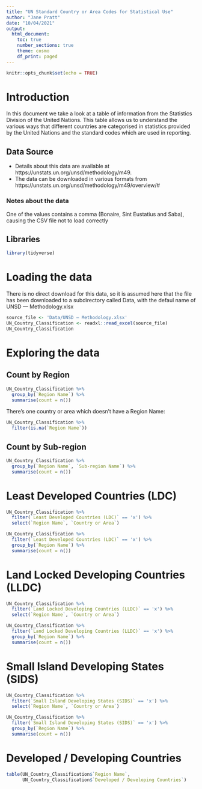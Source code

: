 ```yaml
---
title: "UN Standard Country or Area Codes for Statistical Use"
author: "Jane Pratt"
date: "10/04/2021"
output: 
  html_document:
    toc: true
    number_sections: true
    theme: cosmo
    df_print: paged
---
```


```r
knitr::opts_chunk$set(echo = TRUE)
```

# Introduction

In this document we take a look at a table of information from the Statistics Division of the United Nations. This table allows us to understand the various ways that different countries are categorised in statistics provided by the United Nations and the standard codes which are used in reporting. 

## Data Source

- Details about this data are available at https://unstats.un.org/unsd/methodology/m49.
- The data can be downloaded in various formats from https://unstats.un.org/unsd/methodology/m49/overview/#

### Notes about the data

One of the values contains a comma (Bonaire, Sint Eustatius and Saba), causing the CSV file not to load correctly

## Libraries

```r
library(tidyverse)
```

# Loading the data

There is no direct download for this data, so it is assumed here that the file has been downloaded to a subdirectory called Data, with the defaul name of UNSD — Methodology.xlsx

```r
source_file <- 'Data/UNSD — Methodology.xlsx'
UN_Country_Classification <- readxl::read_excel(source_file)
UN_Country_Classification
```

# Exploring the data

## Count by Region

```r
UN_Country_Classification %>%
  group_by(`Region Name`) %>%
  summarise(count = n())
```

There's one country or area which doesn't have a Region Name:

```r
UN_Country_Classification %>%
  filter(is.na(`Region Name`))
```

## Count by Sub-region

```r
UN_Country_Classification %>%
  group_by(`Region Name`, `Sub-region Name`) %>%
  summarise(count = n())
```

# Least Developed Countries (LDC)

```r
UN_Country_Classification %>%
  filter(`Least Developed Countries (LDC)` == 'x') %>%
  select(`Region Name`, `Country or Area`)
```

```r
UN_Country_Classification %>%
  filter(`Least Developed Countries (LDC)` == 'x') %>%
  group_by(`Region Name`) %>%
  summarise(count = n())
```

# Land Locked Developing Countries (LLDC)

```r
UN_Country_Classification %>%
  filter(`Land Locked Developing Countries (LLDC)` == 'x') %>%
  select(`Region Name`, `Country or Area`)
```

```r
UN_Country_Classification %>%
  filter(`Land Locked Developing Countries (LLDC)` == 'x') %>%
  group_by(`Region Name`) %>%
  summarise(count = n())
```

# Small Island Developing States (SIDS)

```r
UN_Country_Classification %>%
  filter(`Small Island Developing States (SIDS)` == 'x') %>%
  select(`Region Name`, `Country or Area`)
```

```r
UN_Country_Classification %>%
  filter(`Small Island Developing States (SIDS)` == 'x') %>%
  group_by(`Region Name`) %>%
  summarise(count = n())
```

# Developed / Developing Countries

```r
table(UN_Country_Classification$`Region Name`,
      UN_Country_Classification$`Developed / Developing Countries`)
```


